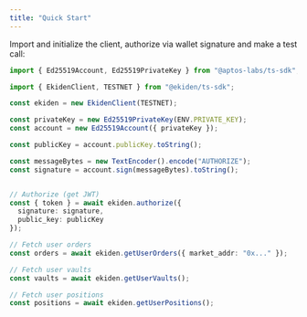 ```yaml
---
title: "Quick Start"
---
```


Import and initialize the client, authorize via wallet signature and make a test call:

```ts
import { Ed25519Account, Ed25519PrivateKey } from "@aptos-labs/ts-sdk";

import { EkidenClient, TESTNET } from "@ekiden/ts-sdk";

const ekiden = new EkidenClient(TESTNET);

const privateKey = new Ed25519PrivateKey(ENV.PRIVATE_KEY);
const account = new Ed25519Account({ privateKey });

const publicKey = account.publicKey.toString();

const messageBytes = new TextEncoder().encode("AUTHORIZE");
const signature = account.sign(messageBytes).toString();


// Authorize (get JWT)
const { token } = await ekiden.authorize({
  signature: signature,
  public_key: publicKey
});

// Fetch user orders
const orders = await ekiden.getUserOrders({ market_addr: "0x..." });

// Fetch user vaults
const vaults = await ekiden.getUserVaults();

// Fetch user positions
const positions = await ekiden.getUserPositions();
```